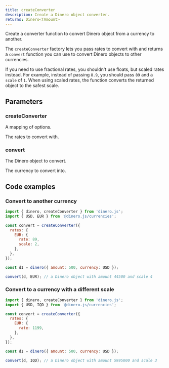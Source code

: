 ```yaml
---
title: createConverter
description: Create a Dinero object converter.
returns: Dinero<TAmount>
---
```


Create a converter function to convert Dinero object from a currency to another.

The `createConverter` factory lets you pass rates to convert with and returns a `convert` function you can use to convert Dinero objects to other currencies.

If you need to use fractional rates, you shouldn't use floats, but scaled rates instead. For example, instead of passing `8.9`, you should pass `89` and a `scale` of `1`. When using scaled rates, the function converts the returned object to the safest scale.

## Parameters

### createConverter

<Parameters>

<Parameter name="options" type="ConvertOptions<TAmount>" required={true}>

A mapping of options.

</Parameter>

<Parameter name="options.rates" type="Rates<TAmount>" required={true}>

The rates to convert with.

</Parameter>

</Parameters>

### convert

<Parameters>

<Parameter name="dineroObject" type="Dinero<TAmount>" required={true}>

The Dinero object to convert.

</Parameter>

<Parameter name="newCurrency" type="Currency<TAmount>" required={true}>

The currency to convert into.

</Parameter>

</Parameters>

## Code examples

### Convert to another currency

```js
import { dinero, createConverter } from 'dinero.js';
import { USD, EUR } from '@dinero.js/currencies';

const convert = createConverter({
  rates: {
    EUR: {
      rate: 89,
      scale: 2,
    },
  },
});

const d1 = dinero({ amount: 500, currency: USD });

convert(d, EUR); // a Dinero object with amount 44500 and scale 4
```

### Convert to a currency with a different scale

```js
import { dinero, createConverter } from 'dinero.js';
import { USD, IQD } from '@dinero.js/currencies';

const convert = createConverter({
  rates: {
    EUR: {
      rate: 1199,
    },
  },
});

const d1 = dinero({ amount: 500, currency: USD });

convert(d, IQD); // a Dinero object with amount 5995000 and scale 3
```
